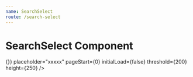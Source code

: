 ```yaml
---
name: SearchSelect
route: /search-select
---
```



# SearchSelect Component

<Playground>
  <SearchSelect
    style={{ width: 180 }}
    asyncSearch={() => {}}
    placeholder="xxxxx"
    pageStart={0}
    initialLoad={false}
    threshold={200}
    height={250}
  />
</Playground>
